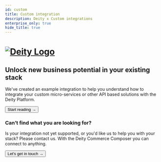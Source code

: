 ```yaml
---
id: custom
title: Custom integration
description: Deity x Custom integrations
enterprise_only: true
hide_title: true
---
```



<h1>
<a href="https://deity.com/" rel="noreferrer noopener" target="_blank" aria-label="visit the Deity site" className="invert">
  <img src="/docs/img/deity-logo-dark.svg" alt="Deity Logo" className="height80 pb10"/>
</a>
</h1>

<h2>Unlock new business potential in your existing stack</h2>

We've created an example integration to help you understand how to integrate your custom micro-services or other API based solutions with the Deity Platform. 

<Button variant="contained" size="medium" href="/docs/integrations/custom/jsonplaceholder">
  Start reading →
</Button>
<div className="mb60"></div>

### Can’t find what you are looking for?

Is your integration not yet supported, or you'd like us to help you with your stack? Please contact us. With the Deity Commerce Composer you can connect to anything.

<Button variant="outlined" size="medium" href="https://www.deity.com/contact">
  Let's get in touch →
</Button>

